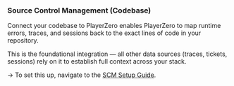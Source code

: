 ### Source Control Management (Codebase)

Connect your codebase to PlayerZero enables PlayerZero to map runtime errors, traces, and sessions back to the exact lines of code in your repository.  

<Warning>This is the foundational integration — all other data sources (traces, tickets, sessions) rely on it to establish full context across your stack.</Warning>

→ To set this up, navigate to the [SCM Setup Guide](/developer-guide/configuration-guides/importing-code/import-git-setup-guide).
